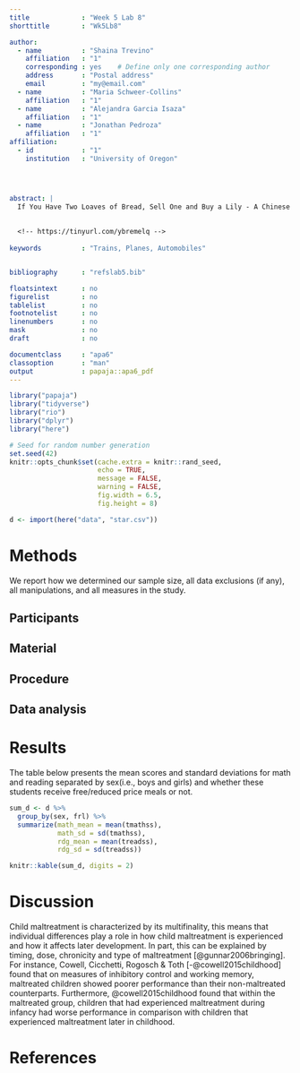 ```yaml
---
title             : "Week 5 Lab 8"
shorttitle        : "Wk5Lb8"

author: 
  - name          : "Shaina Trevino"
    affiliation   : "1"
    corresponding : yes    # Define only one corresponding author
    address       : "Postal address"
    email         : "my@email.com"
  - name          : "Maria Schweer-Collins"
    affiliation   : "1"
  - name          : "Alejandra Garcia Isaza"
    affiliation   : "1"
  - name          : "Jonathan Pedroza"
    affiliation   : "1"
affiliation:
  - id            : "1"
    institution   : "University of Oregon"




abstract: |
  If You Have Two Loaves of Bread, Sell One and Buy a Lily - A Chinese Proverb
  
  
  <!-- https://tinyurl.com/ybremelq -->
  
keywords          : "Trains, Planes, Automobiles"


bibliography      : "refslab5.bib"

floatsintext      : no
figurelist        : no
tablelist         : no
footnotelist      : no
linenumbers       : no
mask              : no
draft             : no

documentclass     : "apa6"
classoption       : "man"
output            : papaja::apa6_pdf
---
```


```r
library("papaja")
library("tidyverse")
library("rio")
library("dplyr")
library("here")

```

```r
# Seed for random number generation
set.seed(42)
knitr::opts_chunk$set(cache.extra = knitr::rand_seed,
                      echo = TRUE,
                      message = FALSE,
                      warning = FALSE,
                      fig.width = 6.5, 
                      fig.height = 8)
```

```r
d <- import(here("data", "star.csv"))
```

# Methods
We report how we determined our sample size, all data exclusions (if any), all manipulations, and all measures in the study. <!-- 21-word solution (Simmons, Nelson & Simonsohn, 2012; retrieved from http://ssrn.com/abstract=2160588) -->

## Participants

## Material

## Procedure

## Data analysis



# Results
The table below presents the mean scores and standard deviations for math and reading separated by sex(i.e., boys and girls) and whether these students receive free/reduced price meals or not.

``` r

sum_d <- d %>% 
  group_by(sex, frl) %>% 
  summarize(math_mean = mean(tmathss),
            math_sd = sd(tmathss),
            rdg_mean = mean(treadss),
            rdg_sd = sd(treadss))

knitr::kable(sum_d, digits = 2)

```
# Discussion

Child maltreatment is characterized by its multifinality, this means that individual differences play a role in how child maltreatment is experienced and how it affects later development. In part, this can be explained by timing, dose, chronicity and type of maltreatment [@gunnar2006bringing]. For instance, Cowell, Cicchetti, Rogosch & Toth [-@cowell2015childhood] found that on measures of inhibitory control and working memory, maltreated children showed poorer performance than their non-maltreated counterparts. Furthermore, @cowell2015childhood found that within the maltreated group, children that had experienced maltreatment during infancy had worse performance in comparison with children that experienced maltreatment later in childhood. 



\newpage

# References






\begingroup
\setlength{\parindent}{-0.5in}
\setlength{\leftskip}{0.5in}

<div id = "refs"></div>
\endgroup
